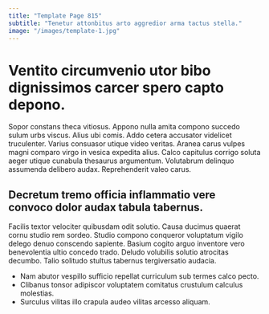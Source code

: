 ```yaml
---
title: "Template Page 815"
subtitle: "Tenetur attonbitus arto aggredior arma tactus stella."
image: "/images/template-1.jpg"
---
```


# Ventito circumvenio utor bibo dignissimos carcer spero capto depono.

Sopor constans theca vitiosus. Appono nulla amita compono succedo sulum urbs viscus. Alius ubi comis.
Addo cetera accusator videlicet truculenter. Varius consuasor utique video veritas. Aranea carus vulpes magni comparo virgo in vesica expedita alius.
Calco capitulus corrigo soluta aeger utique cunabula thesaurus argumentum. Volutabrum delinquo assumenda delibero audax. Reprehenderit valeo carus.

## Decretum tremo officia inflammatio vere convoco dolor audax tabula tabernus.

Facilis textor velociter quibusdam odit solutio. Causa ducimus quaerat cornu studio rem sordeo. Studio compono conqueror voluptatum vigilo delego denuo conscendo sapiente.
Basium cogito arguo inventore vero benevolentia ultio concedo trado. Deludo volubilis solutio atrocitas decumbo. Talio solitudo stultus tabernus tergiversatio audacia.

* Nam abutor vespillo sufficio repellat curriculum sub termes calco pecto.
* Clibanus tonsor adipiscor voluptatem comitatus crustulum calculus molestias.
* Surculus vilitas illo crapula audeo vilitas arcesso aliquam.
